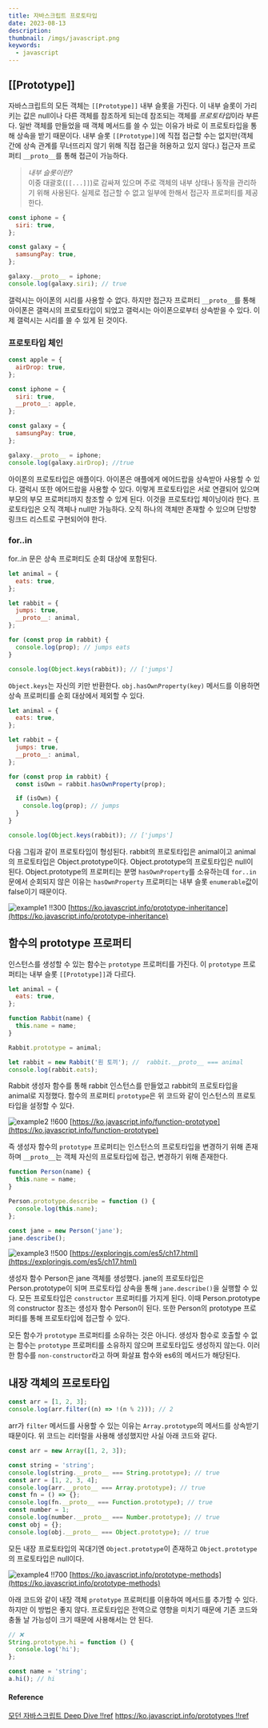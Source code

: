 ```yaml
---
title: 자바스크립트 프로토타입
date: 2023-08-13
description:
thumbnail: /imgs/javascript.png
keywords:
  - javascript
---
```


## [[Prototype]]

자바스크립트의 모든 객체는 `[[Prototype]]` 내부 슬롯을 가진다. 이 내부 슬롯이 가리키는 값은 null이나 다른 객체를 참조하게 되는데 참조되는 객체를 *프로토타입*이라 부른다. 일반 객체를 만들었을 때 객체 메서드를 쓸 수 있는 이유가 바로 이 프로토타입을 통해 상속을 받기 때문이다. 내부 슬롯 `[[Prototype]]`에 직접 접근할 수는 없지만(객체 간에 상속 관계를 무너뜨리지 않기 위해 직접 접근을 허용하고 있지 않다.) 접근자 프로퍼티 `__proto__`를 통해 접근이 가능하다.

> _내부 슬롯이란?_  
> 이중 대괄호(`[[...]]`)로 감싸져 있으며 주로 객체의 내부 상태나 동작을 관리하기 위해 사용된다. 실제로 접근할 수 없고 일부에 한해서 접근자 프로퍼티를 제공한다.

```js
const iphone = {
  siri: true,
};

const galaxy = {
  samsungPay: true,
};

galaxy.__proto__ = iphone;
console.log(galaxy.siri); // true
```

갤럭시는 아이폰의 시리를 사용할 수 없다. 하지만 접근자 프로퍼티 `__proto__`를 통해 아이폰은 갤럭시의 프로토타입이 되었고 갤럭시는 아이폰으로부터 상속받을 수 있다. 이제 갤럭시는 시리를 쓸 수 있게 된 것이다.

### 프로토타입 체인

```js
const apple = {
  airDrop: true,
};

const iphone = {
  siri: true,
  __proto__: apple,
};

const galaxy = {
  samsungPay: true,
};

galaxy.__proto__ = iphone;
console.log(galaxy.airDrop); //true
```

아이폰의 프로토타입은 애플이다. 아이폰은 애플에게 에어드랍을 상속받아 사용할 수 있다. 갤럭시 또한 에어드랍을 사용할 수 있다. 이렇게 프로토타입은 서로 연결되어 있으며 부모의 부모 프로퍼티까지 참조할 수 있게 된다. 이것을 프로토타입 체이닝이라 한다. 프로토타입은 오직 객체나 null만 가능하다. 오직 하나의 객체만 존재할 수 있으며 단방향 링크드 리스트로 구현되어야 한다.

### for..in

for..in 문은 상속 프로퍼티도 순회 대상에 포함된다.

```js
let animal = {
  eats: true,
};

let rabbit = {
  jumps: true,
  __proto__: animal,
};

for (const prop in rabbit) {
  console.log(prop); // jumps eats
}

console.log(Object.keys(rabbit)); // ['jumps']
```

`Object.keys`는 자신의 키만 반환한다. `obj.hasOwnProperty(key)` 메서드를 이용하면 상속 프로퍼티를 순회 대상에서 제외할 수 있다.

```js
let animal = {
  eats: true,
};

let rabbit = {
  jumps: true,
  __proto__: animal,
};

for (const prop in rabbit) {
  const isOwn = rabbit.hasOwnProperty(prop);

  if (isOwn) {
    console.log(prop); // jumps
  }
}

console.log(Object.keys(rabbit)); // ['jumps']
```

다음 그림과 같이 프로토타입이 형성된다. rabbit의 프로토타입은 animal이고 animal의 프로토타입은 Object.prototype이다. Object.prototype의 프로토타입은 null이 된다. Object.prototype의 프로퍼티는 분명 `hasOwnProperty`를 소유하는데 `for..in` 문에서 순회되지 않은 이유는 `hasOwnProperty` 프로퍼티는 내부 슬롯 `enumerable`값이 false이기 때문이다.

![example1 !!300](/imgs/posts/14/example1.png)
[https://ko.javascript.info/prototype-inheritance](https://ko.javascript.info/prototype-inheritance)

## 함수의 prototype 프로퍼티

인스턴스를 생성할 수 있는 함수는 `prototype` 프로퍼티를 가진다. 이 `prototype` 프로퍼티는 내부 슬롯 `[[Prototype]]`과 다르다.

```js
let animal = {
  eats: true,
};

function Rabbit(name) {
  this.name = name;
}

Rabbit.prototype = animal;

let rabbit = new Rabbit('흰 토끼'); //  rabbit.__proto__ === animal
console.log(rabbit.eats);
```

Rabbit 생성자 함수를 통해 rabbit 인스턴스를 만들었고 rabbit의 프로토타입을 animal로 지정했다. 함수의 프로퍼티 `prototype`은 위 코드와 같이 인스턴스의 프로토타입을 설정할 수 있다.

![example2 !!600](/imgs/posts/14/example2.png)
[https://ko.javascript.info/function-prototype](https://ko.javascript.info/function-prototype)

즉 생성자 함수의 `prototype` 프로퍼티는 인스턴스의 프로토타입을 변경하기 위해 존재하며 `__proto__`는 객체 자신의 프로토타입에 접근, 변경하기 위해 존재한다.

```js
function Person(name) {
  this.name = name;
}

Person.prototype.describe = function () {
  console.log(this.name);
};

const jane = new Person('jane');
jane.describe();
```

![example3 !!500](/imgs/posts/14/example3.png)
[https://exploringjs.com/es5/ch17.html](https://exploringjs.com/es5/ch17.html)

생성자 함수 Person은 jane 객체를 생성했다. jane의 프로토타입은 Person.prototype이 되며 프로토타입 상속을 통해 `jane.describe()`을 실행할 수 있다. 모든 프로토타입은 `constructor` 프로퍼티를 가지게 된다. 이때 Person.prototype의 constructor 참조는 생성자 함수 Person이 된다. 또한 Person의 prototype 프로퍼티를 통해 프로토타입에 접근할 수 있다.

모든 함수가 `prototype` 프로퍼티를 소유하는 것은 아니다. 생성자 함수로 호출할 수 없는 함수는 `prototype` 프로퍼티를 소유하지 않으며 프로토타입도 생성하지 않는다. 이러한 함수를 `non-constructor`라고 하며 화살표 함수와 es6의 메서드가 해당된다.

## 내장 객체의 프로토타입

```js
const arr = [1, 2, 3];
console.log(arr.filter((n) => !(n % 2))); // 2
```

arr가 `filter` 메서드를 사용할 수 있는 이유는 `Array.prototype`의 메서드를 상속받기 때문이다. 위 코드는 리터럴을 사용해 생성했지만 사실 아래 코드와 같다.

```js
const arr = new Array([1, 2, 3]);
```

```js
const string = 'string';
console.log(string.__proto__ === String.prototype); // true
const arr = [1, 2, 3, 4];
console.log(arr.__proto__ === Array.prototype); // true
const fn = () => {};
console.log(fn.__proto__ === Function.prototype); // true
const number = 1;
console.log(number.__proto__ === Number.prototype); // true
const obj = {};
console.log(obj.__proto__ === Object.prototype); // true
```

모든 내장 프로토타입의 꼭대기엔 `Object.prototype`이 존재하고 `Object.prototype`의 프로토타입은 null이다.

![example4 !!700](/imgs/posts/14/example4.png)
[https://ko.javascript.info/prototype-methods](https://ko.javascript.info/prototype-methods)

아래 코드와 같이 내장 객체 `prototype` 프로퍼티를 이용하여 메서드를 추가할 수 있다. 하지만 이 방법은 좋지 않다. 프로토타입은 전역으로 영향을 미치기 때문에 기존 코드와 충돌 날 가능성이 크기 때문에 사용해서는 안 된다.

```js
// ❌
String.prototype.hi = function () {
  console.log('hi');
};

const name = 'string';
a.hi(); // hi
```

#### Reference

[모던 자바스크립트 Deep Dive !!ref](#)
[https://ko.javascript.info/prototypes !!ref](https://ko.javascript.info/prototypes)
